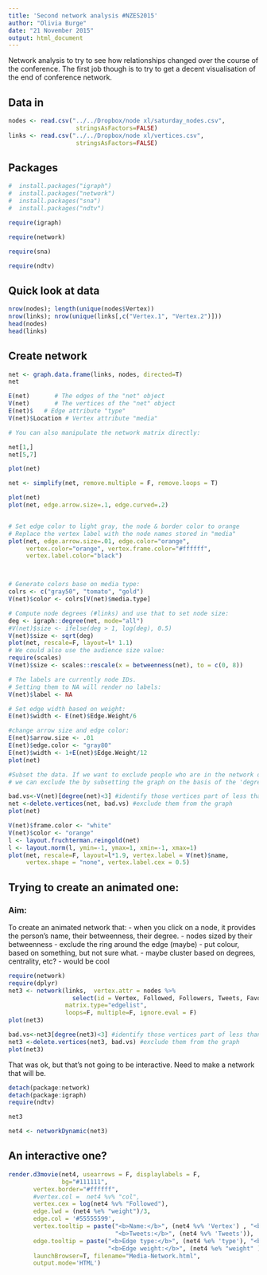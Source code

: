 ```yaml
---
title: 'Second network analysis #NZES2015'
author: "Olivia Burge"
date: "21 November 2015"
output: html_document
---
```


Network analysis to try to see how relationships changed over the course of the conference. The first job though is to try to get a decent visualisation of the end of conference network.

## Data in 

```r
nodes <- read.csv("../../Dropbox/node xl/saturday_nodes.csv",
                   stringsAsFactors=FALSE)
links <- read.csv("../../Dropbox/node xl/vertices.csv",
                   stringsAsFactors=FALSE)
```

## Packages

```r
#  install.packages("igraph")
#  install.packages("network") 
#  install.packages("sna")
#  install.packages("ndtv")

require(igraph)

require(network)

require(sna)

require(ndtv)
````

## Quick look at data

```r
nrow(nodes); length(unique(nodes$Vertex))
nrow(links); nrow(unique(links[,c("Vertex.1", "Vertex.2")]))
head(nodes)
head(links)
````

## Create network

```r
net <- graph.data.frame(links, nodes, directed=T)
net

E(net)       # The edges of the "net" object
V(net)       # The vertices of the "net" object
E(net)$   # Edge attribute "type"
V(net)$Location # Vertex attribute "media"

# You can also manipulate the network matrix directly:

net[1,]
net[5,7]

plot(net)

net <- simplify(net, remove.multiple = F, remove.loops = T)

plot(net)
plot(net, edge.arrow.size=.1, edge.curved=.2)


# Set edge color to light gray, the node & border color to orange 
# Replace the vertex label with the node names stored in "media"
plot(net, edge.arrow.size=.01, edge.color="orange",
     vertex.color="orange", vertex.frame.color="#ffffff",
     vertex.label.color="black") 



# Generate colors base on media type:
colrs <- c("gray50", "tomato", "gold")
V(net)$color <- colrs[V(net)$media.type]

# Compute node degrees (#links) and use that to set node size:
deg <- igraph::degree(net, mode="all")
#V(net)$size <- ifelse(deg > 1, log(deg), 0.5)
V(net)$size <- sqrt(deg)
plot(net, rescale=F, layout=l* 1.1)
# We could also use the audience size value:
require(scales)
V(net)$size <- scales::rescale(x = betweenness(net), to = c(0, 8))

# The labels are currently node IDs.
# Setting them to NA will render no labels:
V(net)$label <- NA

# Set edge width based on weight:
E(net)$width <- E(net)$Edge.Weight/6

#change arrow size and edge color:
E(net)$arrow.size <- .01
E(net)$edge.color <- "gray80"
E(net)$width <- 1+E(net)$Edge.Weight/12
plot(net) 

#Subset the data. If we want to exclude people who are in the network only tangentially (participate in one or two relationships only)
# we can exclude the by subsetting the graph on the basis of the 'degree':

bad.vs<-V(net)[degree(net)<3] #identify those vertices part of less than three edges
net <-delete.vertices(net, bad.vs) #exclude them from the graph
plot(net)

V(net)$frame.color <- "white"
V(net)$color <- "orange"
l <- layout.fruchterman.reingold(net)
l <- layout.norm(l, ymin=-1, ymax=1, xmin=-1, xmax=1)
plot(net, rescale=F, layout=l*1.9, vertex.label = V(net)$name,
     vertex.shape = "none", vertex.label.cex = 0.5)

```


## Trying to create an animated one:

### Aim: 

To create an animated network that:
- when you click on a node, it provides the person's name,
their betweenness, their degree.
- nodes sized by their betweenness 
- exclude the ring around the edge (maybe)
- put colour, based on something, but not sure what. 
    - maybe cluster based on degrees, centrality, etc? 
- would be cool
    

```r
require(network)
require(dplyr)
net3 <- network(links,  vertex.attr = nodes %>%
                  select(id = Vertex, Followed, Followers, Tweets, Favorites), 
                matrix.type="edgelist",
                loops=F, multiple=F, ignore.eval = F)
plot(net3)

bad.vs<-net3[degree(net3)<3] #identify those vertices part of less than three edges
net3 <-delete.vertices(net3, bad.vs) #exclude them from the graph
plot(net3)
```


That was ok, but that's not going to be interactive. Need to make a network that will be.

```r
detach(package:network)
detach(package:igraph)
require(ndtv)

net3

net4 <- networkDynamic(net3)
```


## An interactive one?

```r


render.d3movie(net4, usearrows = F, displaylabels = F, 
               bg="#111111", 
       vertex.border="#ffffff", 
       #vertex.col =  net4 %v% "col",
       vertex.cex = log(net4 %v% "Followed"), 
       edge.lwd = (net4 %e% "weight")/3, 
       edge.col = '#55555599',
       vertex.tooltip = paste("<b>Name:</b>", (net4 %v% 'Vertex') , "<br>",
                              "<b>Tweets:</b>", (net4 %v% 'Tweets')),
       edge.tooltip = paste("<b>Edge type:</b>", (net4 %e% 'type'), "<br>", 
                            "<b>Edge weight:</b>", (net4 %e% "weight" ) ),
       launchBrowser=T, filename="Media-Network.html",
       output.mode='HTML')  
````

